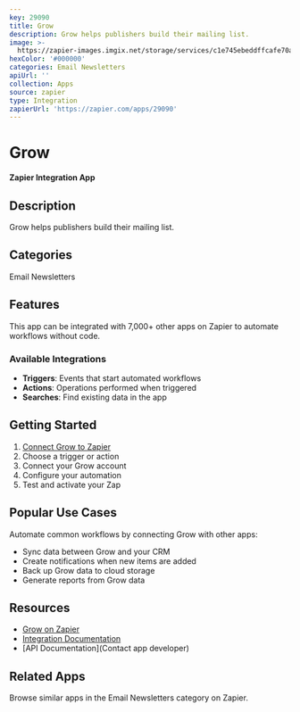 ```yaml
---
key: 29090
title: Grow
description: Grow helps publishers build their mailing list.
image: >-
  https://zapier-images.imgix.net/storage/services/c1e745ebeddffcafe70a915e29f48e42.png?auto=format%2Ccompress&ixlib=python-3.0.0&q=50
hexColor: '#000000'
categories: Email Newsletters
apiUrl: ''
collection: Apps
source: zapier
type: Integration
zapierUrl: 'https://zapier.com/apps/29090'
---
```

# Grow

**Zapier Integration App**

## Description

Grow helps publishers build their mailing list.

## Categories

Email Newsletters

## Features

This app can be integrated with 7,000+ other apps on Zapier to automate workflows without code.

### Available Integrations

- **Triggers**: Events that start automated workflows
- **Actions**: Operations performed when triggered
- **Searches**: Find existing data in the app

## Getting Started

1. [Connect Grow to Zapier](https://zapier.com/apps/29090)
2. Choose a trigger or action
3. Connect your Grow account
4. Configure your automation
5. Test and activate your Zap

## Popular Use Cases

Automate common workflows by connecting Grow with other apps:

- Sync data between Grow and your CRM
- Create notifications when new items are added
- Back up Grow data to cloud storage
- Generate reports from Grow data

## Resources

- [Grow on Zapier](https://zapier.com/apps/29090)
- [Integration Documentation](https://zapier.com/apps/29090/integrations)
- [API Documentation](Contact app developer)

## Related Apps

Browse similar apps in the Email Newsletters category on Zapier.

